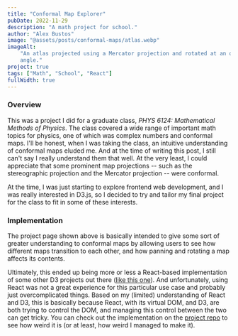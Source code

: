 ```yaml
---
title: "Conformal Map Explorer"
pubDate: 2022-11-29
description: "A math project for school."
author: "Alex Bustos"
image: "@assets/posts/conformal-maps/atlas.webp"
imageAlt:
    "An atlas projected using a Mercator projection and rotated at an off-normal
    angle."
project: true
tags: ["Math", "School", "React"]
fullWidth: true
---
```



<ExternalPage client:load link="https://alexbustos.com/phys-6124" />

### Overview

This was a project I did for a graduate class, _PHYS 6124: Mathematical Methods
of Physics_. The class covered a wide range of important math topics for
physics, one of which was complex numbers and conformal maps. I'll be honest,
when I was taking the class, an intuitive understanding of conformal maps eluded
me. And at the time of writing this post, I still can't say I really understand
them that well. At the very least, I could appreciate that some prominent map
projections -- such as the stereographic projection and the Mercator projection
-- were conformal.

At the time, I was just starting to explore frontend web development, and I was
really interested in D3.js, so I decided to try and tailor my final project for
the class to fit in some of these interests.

### Implementation

The project page shown above is basically intended to give some sort of greater
understanding to conformal maps by allowing users to see how different maps
transition to each other, and how panning and rotating a map affects its
contents.

Ultimately, this ended up being more or less a React-based implementation of
some other D3 projects out there
([like this one](https://observablehq.com/@d3/projection-transitions)). And
unfortunately, using React was not a great experience for this particular use
case and probably just overcomplicated things. Based on my (limited)
understanding of React and D3, this is basically because React, with its virtual
DOM, and D3, are both trying to control the DOM, and managing this control
between the two can get tricky. You can check out the implementation on the
[project repo](https://github.com/bustosalex1/phys-6124) to see how weird it is
(or at least, how weird I managed to make it).
